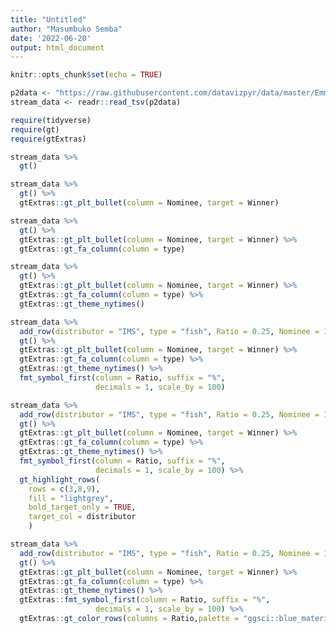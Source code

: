 ```yaml
---
title: "Untitled"
author: "Masumbuko Semba"
date: '2022-06-20'
output: html_document
---
```


```r
knitr::opts_chunk$set(echo = TRUE)
```

```r
p2data <- "https://raw.githubusercontent.com/datavizpyr/data/master/Emmy_awards_summary_tidytuesday.tsv"
stream_data <- readr::read_tsv(p2data)
```

```r
require(tidyverse)
require(gt)
require(gtExtras)
```

```r
stream_data %>% 
  gt()
```
```r
stream_data %>% 
  gt() %>% 
  gtExtras::gt_plt_bullet(column = Nominee, target = Winner)
```

```r
stream_data %>% 
  gt() %>% 
  gtExtras::gt_plt_bullet(column = Nominee, target = Winner) %>% 
  gtExtras::gt_fa_column(column = type)
```




```r

stream_data %>% 
  gt() %>% 
  gtExtras::gt_plt_bullet(column = Nominee, target = Winner) %>% 
  gtExtras::gt_fa_column(column = type) %>% 
  gtExtras::gt_theme_nytimes()

```




```r

stream_data %>% 
  add_row(distributor = "IMS", type = "fish", Ratio = 0.25, Nominee = 145, Winner = 59) %>% 
  gt() %>% 
  gtExtras::gt_plt_bullet(column = Nominee, target = Winner) %>% 
  gtExtras::gt_fa_column(column = type) %>% 
  gtExtras::gt_theme_nytimes() %>% 
  fmt_symbol_first(column = Ratio, suffix = "%", 
                   decimals = 1, scale_by = 100)

```


```r

stream_data %>% 
  add_row(distributor = "IMS", type = "fish", Ratio = 0.25, Nominee = 145, Winner = 59) %>% 
  gt() %>% 
  gtExtras::gt_plt_bullet(column = Nominee, target = Winner) %>% 
  gtExtras::gt_fa_column(column = type) %>% 
  gtExtras::gt_theme_nytimes() %>% 
  fmt_symbol_first(column = Ratio, suffix = "%", 
                   decimals = 1, scale_by = 100) %>% 
  gt_highlight_rows(
    rows = c(3,8,9), 
    fill = "lightgrey",
    bold_target_only = TRUE,
    target_col = distributor
    )
```

```r
stream_data %>% 
  add_row(distributor = "IMS", type = "fish", Ratio = 0.25, Nominee = 145, Winner = 59) %>% 
  gt() %>% 
  gtExtras::gt_plt_bullet(column = Nominee, target = Winner) %>% 
  gtExtras::gt_fa_column(column = type) %>% 
  gtExtras::gt_theme_nytimes() %>% 
  gtExtras::fmt_symbol_first(column = Ratio, suffix = "%", 
                   decimals = 1, scale_by = 100) %>% 
  gtExtras::gt_color_rows(columns = Ratio,palette = "ggsci::blue_material")
```

